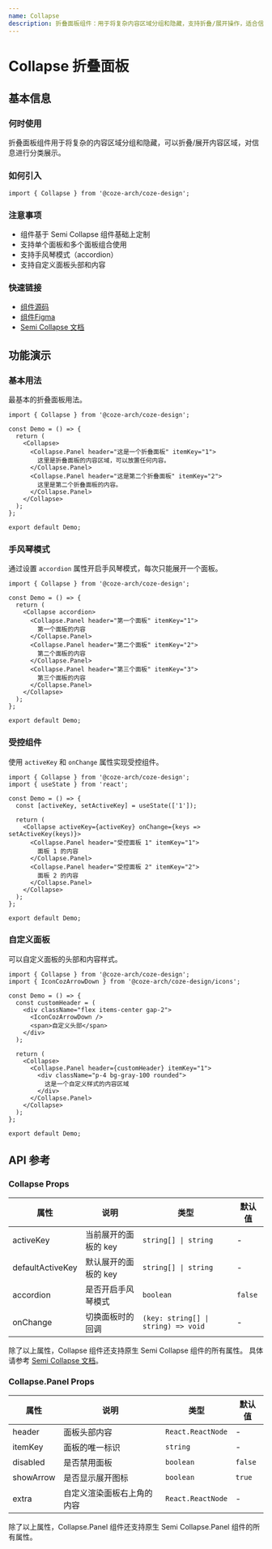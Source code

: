 ```yaml
---
name: Collapse
description: 折叠面板组件：用于将复杂内容区域分组和隐藏，支持折叠/展开操作，适合信息分类展示。
---
```


# Collapse 折叠面板

## 基本信息

### 何时使用

折叠面板组件用于将复杂的内容区域分组和隐藏，可以折叠/展开内容区域，对信息进行分类展示。

### 如何引入

```tsx
import { Collapse } from '@coze-arch/coze-design';
```

### 注意事项

- 组件基于 Semi Collapse 组件基础上定制
- 支持单个面板和多个面板组合使用
- 支持手风琴模式（accordion）
- 支持自定义面板头部和内容

### 快速链接

- [组件源码](https://code.byted.org/obric/bot-studio-monorepo/tree/master/packages/components/coze-design/src/components/collapse)
- [组件Figma](https://www.figma.com/design/mbTx00rwR5YumfWuxAXAIH/CDS-2.0?node-id=10696-160628&m=dev)
- [Semi Collapse 文档](https://semi.design/zh-CN/show/collapse)

## 功能演示

### 基本用法

最基本的折叠面板用法。

```tsx preview
import { Collapse } from '@coze-arch/coze-design';

const Demo = () => {
  return (
    <Collapse>
      <Collapse.Panel header="这是一个折叠面板" itemKey="1">
        这里是折叠面板的内容区域，可以放置任何内容。
      </Collapse.Panel>
      <Collapse.Panel header="这是第二个折叠面板" itemKey="2">
        这里是第二个折叠面板的内容。
      </Collapse.Panel>
    </Collapse>
  );
};

export default Demo;
```

### 手风琴模式

通过设置 `accordion` 属性开启手风琴模式，每次只能展开一个面板。

```tsx preview
import { Collapse } from '@coze-arch/coze-design';

const Demo = () => {
  return (
    <Collapse accordion>
      <Collapse.Panel header="第一个面板" itemKey="1">
        第一个面板的内容
      </Collapse.Panel>
      <Collapse.Panel header="第二个面板" itemKey="2">
        第二个面板的内容
      </Collapse.Panel>
      <Collapse.Panel header="第三个面板" itemKey="3">
        第三个面板的内容
      </Collapse.Panel>
    </Collapse>
  );
};

export default Demo;
```

### 受控组件

使用 `activeKey` 和 `onChange` 属性实现受控组件。

```tsx preview
import { Collapse } from '@coze-arch/coze-design';
import { useState } from 'react';

const Demo = () => {
  const [activeKey, setActiveKey] = useState(['1']);

  return (
    <Collapse activeKey={activeKey} onChange={keys => setActiveKey(keys)}>
      <Collapse.Panel header="受控面板 1" itemKey="1">
        面板 1 的内容
      </Collapse.Panel>
      <Collapse.Panel header="受控面板 2" itemKey="2">
        面板 2 的内容
      </Collapse.Panel>
    </Collapse>
  );
};

export default Demo;
```

### 自定义面板

可以自定义面板的头部和内容样式。

```tsx preview
import { Collapse } from '@coze-arch/coze-design';
import { IconCozArrowDown } from '@coze-arch/coze-design/icons';

const Demo = () => {
  const customHeader = (
    <div className="flex items-center gap-2">
      <IconCozArrowDown />
      <span>自定义头部</span>
    </div>
  );

  return (
    <Collapse>
      <Collapse.Panel header={customHeader} itemKey="1">
        <div className="p-4 bg-gray-100 rounded">
          这是一个自定义样式的内容区域
        </div>
      </Collapse.Panel>
    </Collapse>
  );
};

export default Demo;
```

## API 参考

### Collapse Props

| 属性             | 说明                 | 类型                                | 默认值  |
| ---------------- | -------------------- | ----------------------------------- | ------- |
| activeKey        | 当前展开的面板的 key | `string[] \| string`                | -       |
| defaultActiveKey | 默认展开的面板的 key | `string[] \| string`                | -       |
| accordion        | 是否开启手风琴模式   | `boolean`                           | `false` |
| onChange         | 切换面板时的回调     | `(key: string[] \| string) => void` | -       |

除了以上属性，Collapse 组件还支持原生 Semi Collapse 组件的所有属性。 具体请参考 [Semi Collapse 文档](https://semi.design/zh-CN/show/collapse#API%20参考)。

### Collapse.Panel Props

| 属性      | 说明                       | 类型              | 默认值  |
| --------- | -------------------------- | ----------------- | ------- |
| header    | 面板头部内容               | `React.ReactNode` | -       |
| itemKey   | 面板的唯一标识             | `string`          | -       |
| disabled  | 是否禁用面板               | `boolean`         | `false` |
| showArrow | 是否显示展开图标           | `boolean`         | `true`  |
| extra     | 自定义渲染面板右上角的内容 | `React.ReactNode` | -       |

除了以上属性，Collapse.Panel 组件还支持原生 Semi Collapse.Panel 组件的所有属性。
